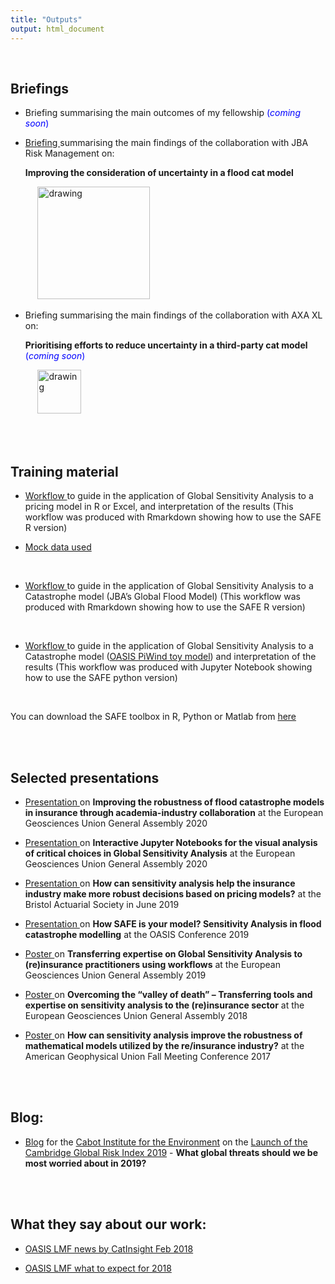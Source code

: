 ```yaml
---
title: "Outputs"
output: html_document
---
```


<br> 



## Briefings

<a ref="briefings"></a> 


- Briefing summarising the main outcomes of my fellowship <span style="color:blue">(*coming soon*)

- <a href="JBA_briefing.pdf#" class="download" title="Download JBA briefing"> Briefing </a> summarising the main findings of the collaboration with JBA Risk Management on: 
<p>**Improving the consideration of uncertainty in a flood cat model**</p> \ \ \ \   <img src="JBA_logo.png" alt="drawing" style="width:180px;"/>
    
-  Briefing summarising the main findings of the collaboration with AXA XL on:
<p>**Prioritising efforts to reduce uncertainty in a third-party cat model** <span style="color:blue">(*coming soon*)</p> \ \ \ \   <img src="axa_open_blue_rgb.jpg" alt="drawing" style="width:70px;"/>
 
 <br> <br>

## Training material 

<a ref="training_material"></a> 

 - <a href="workflow_GSA_actuarial_example.html#" class="download" title="Download pdf Rmarkdown"> Workflow </a> to guide in the application of Global Sensitivity Analysis to a pricing model in R or Excel, and interpretation of the results (This workflow was produced with Rmarkdown showing how to use the SAFE R version)
 
 - <a href="Results_anonym_500samples.csv#" class="download" title="Download excel data"> Mock data used
 
 <br>

 - <a href="workflow_GSA_CAT_Model_JBA.html#" class="download" title="Download html GSA JBA"> Workflow </a> to guide in the application of Global Sensitivity Analysis to a Catastrophe model (JBA's Global Flood Model) (This workflow was produced with Rmarkdown showing how to use the SAFE R version)
 
<br>

  - <a href="GSA_SAFE_OASIS_PiWind.html#" class="download" title="Download html GSA PiWind"> Workflow </a> to guide in the application of Global Sensitivity Analysis to a Catastrophe model ([OASIS PiWind toy model](https://github.com/OasisLMF/OasisPiWind)) and interpretation of the results (This workflow was produced with Jupyter Notebook showing how to use the SAFE python version)

<br>

You can download the SAFE toolbox in R, Python or Matlab from [here](https://www.safetoolbox.info/register-for-download/)

<br> <br>
 
## Selected presentations

<a ref="selected_presentations"></a> 


  - <a href="EGU2020_display_Noacco_et_al_13_04_20.pdf#" class="download" title="Download pdf JBA EGU"> Presentation </a> on **Improving the robustness of flood catastrophe models in insurance through academia-industry collaboration** at the European Geosciences Union General Assembly 2020
  
  - <a href="EGU2020_Noacco_jupyter_notebook/EGU2020_18831_Noacco.html#" class="download" title="Download html vis EGU"> Presentation </a> on **Interactive Jupyter Notebooks for the visual analysis of critical choices in Global Sensitivity Analysis** at the European Geosciences Union General Assembly 2020

 - <a href="VNoacco_GSA_pricing.pdf#" class="download" title="GSA_pricing"> Presentation </a> on **How can sensitivity analysis help the insurance industry make more robust decisions based on pricing models?** at the Bristol Actuarial Society in June 2019
 
 - <a href="GSA_SAFE_presentation_OASIS_VNoacco.pdf#" class="download" title="GSA_JBA_flood"> Presentation </a> on **How SAFE is your model? Sensitivity Analysis in flood catastrophe modelling** at the OASIS Conference 2019
 
 - <a href="Poster_VNoacco_EGU_2019.pdf#" class="download" title="Download EGU poster as PDF"> Poster </a> on **Transferring expertise on Global Sensitivity Analysis to (re)insurance practitioners using workflows** at the European Geosciences  Union General Assembly 2019
  
 - <a href="Poster_VNoacco_EGU_2018.pdf#" class="download" title="Download EGU poster as PDF"> Poster </a> on **Overcoming the “valley of death” – Transferring tools and expertise on sensitivity analysis to the (re)insurance sector** at the European Geosciences Union General Assembly 2018
  
 - <a href="Poster_AGU2017_VNOACCO_07_12_2017_final.pdf#" class="download" title="Download AGU poster as PDF"> Poster </a> on **How can sensitivity analysis improve the robustness of mathematical models utilized by the re/insurance industry?** at the American Geophysical Union Fall Meeting Conference 2017

<br>
<br>

## Blog:
- [Blog](http://cabot-institute.blogspot.com/2019/01/what-global-threats-should-we-be-most.html) for the [Cabot Institute for the Environment](http://www.bristol.ac.uk/cabot/) on the [Launch of the Cambridge Global Risk Index 2019](https://www.jbs.cam.ac.uk/faculty-research/centres/risk/news-events/events/2018-events/cambridge-global-risk-index-2019-launch-event/) - **What global threats should we be most worried about in 2019?**

<br> <br>

## What they say about our work:

- [OASIS LMF news by CatInsight Feb 2018](https://oasislmf.org/news/february-article)

- [OASIS LMF what to expect for 2018](https://oasislmf.org/application/files/3815/1991/6580/OasisNewsletter_FEBRUARY_2018.pdf)

<br>




